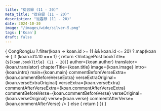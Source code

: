 ```yaml
---
title: "從容録 (11 - 20)"
meta_title: "從容録 (11 - 20)"
description: "從容録 (11 - 20)"
date: 2024-10-30
image: "/images/wide/silver-5.png"
tags: ['Koan']
draft: false
---
```



<div class="container zh-koans">

  {
    CongRongLu
     ?.filter(koan => koan.id >= 11 && koan.id <= 20)
     ?.map(koan => {
        if (koan.id%10 === 1) {
          return <VintagePost
            bookTitle={`${koan.bookTitle} (11 - 20)`}
            author={koan.author}
            translator={koan.translator}
                       chapterTitle={koan.title} image={koan.image}
                       intro={koan.intro} main={koan.main}
                              commentBeforeVerseExtra={koan.commentBeforeVerseExtra}
                              verseExtraOriginal={koan.verseExtraOriginal}
                              verseExtra={koan.verseExtra}
                              commentAfterVerseExtra={koan.commentAfterVerseExtra}
                              commentBeforeVerse={koan.commentBeforeVerse}
                              verseOriginal={koan.verseOriginal}
                              verse={koan.verse}
                              commentAfterVerse={koan.commentAfterVerse}
          />
        } else {
          return <VintagePost chapterTitle={koan.title} image={koan.image}
                              intro={koan.intro} main={koan.main}
                              commentBeforeVerseExtra={koan.commentBeforeVerseExtra}
                              verseExtraOriginal={koan.verseExtraOriginal}
                              verseExtra={koan.verseExtra}
                              commentAfterVerseExtra={koan.commentAfterVerseExtra}
                              commentBeforeVerse={koan.commentBeforeVerse}
                              verseOriginal={koan.verseOriginal}
                              verse={koan.verse}
                              commentAfterVerse={koan.commentAfterVerse}
          />
        }
      })
  }

</div>
